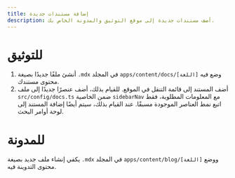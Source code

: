 ```yaml
---
title: إضافة مستندات جديدة
description: أضف مستندات جديدة إلى موقع التوثيق والمدونة الخاص بك.
---
```


# للتوثيق

1. أنشئ ملفًا جديدًا بصيغة `.mdx` في المجلد `apps/content/docs/[اللغة]` وضع فيه محتوى مستندك.
2. أضف المستند إلى قائمة التنقل في الموقع.
    للقيام بذلك، أضف عنصرًا جديدًا إلى ملف `src/config/docs.ts` ضمن الخاصية `sidebarNav` مع المعلومات المطلوبة، فقط اتبع نمط العناصر الموجودة مسبقًا. عند القيام بذلك، سيتم أيضًا إضافة المستند إلى لوحة أوامر البحث.

# للمدونة

يكفي إنشاء ملف جديد بصيغة `.mdx` في المجلد `apps/content/blog/[اللغة]` ووضع محتوى التدوينة فيه.


